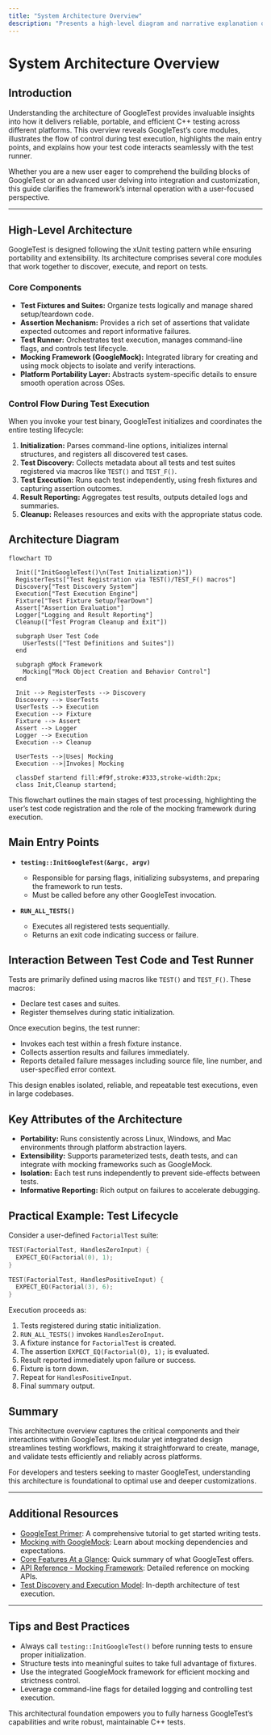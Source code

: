 ```yaml
---
title: "System Architecture Overview"
description: "Presents a high-level diagram and narrative explanation of GoogleTest's architecture, including core modules, flow of control during test execution, main entry points, and the relationship between test code and the test runner."
---
```


# System Architecture Overview

## Introduction

Understanding the architecture of GoogleTest provides invaluable insights into how it delivers reliable, portable, and efficient C++ testing across different platforms. This overview reveals GoogleTest’s core modules, illustrates the flow of control during test execution, highlights the main entry points, and explains how your test code interacts seamlessly with the test runner.

Whether you are a new user eager to comprehend the building blocks of GoogleTest or an advanced user delving into integration and customization, this guide clarifies the framework’s internal operation with a user-focused perspective.

---

## High-Level Architecture

GoogleTest is designed following the xUnit testing pattern while ensuring portability and extensibility. Its architecture comprises several core modules that work together to discover, execute, and report on tests.

### Core Components

- **Test Fixtures and Suites:** Organize tests logically and manage shared setup/teardown code.
- **Assertion Mechanism:** Provides a rich set of assertions that validate expected outcomes and report informative failures.
- **Test Runner:** Orchestrates test execution, manages command-line flags, and controls test lifecycle.
- **Mocking Framework (GoogleMock):** Integrated library for creating and using mock objects to isolate and verify interactions.
- **Platform Portability Layer:** Abstracts system-specific details to ensure smooth operation across OSes.

### Control Flow During Test Execution

When you invoke your test binary, GoogleTest initializes and coordinates the entire testing lifecycle:

1. **Initialization:** Parses command-line options, initializes internal structures, and registers all discovered test cases.
2. **Test Discovery:** Collects metadata about all tests and test suites registered via macros like `TEST()` and `TEST_F()`.
3. **Test Execution:** Runs each test independently, using fresh fixtures and capturing assertion outcomes.
4. **Result Reporting:** Aggregates test results, outputs detailed logs and summaries.
5. **Cleanup:** Releases resources and exits with the appropriate status code.

## Architecture Diagram

```mermaid
flowchart TD

  Init(["InitGoogleTest()\n(Test Initialization)"])
  RegisterTests["Test Registration via TEST()/TEST_F() macros"]
  Discovery["Test Discovery System"]
  Execution["Test Execution Engine"]
  Fixture["Test Fixture Setup/TearDown"]
  Assert["Assertion Evaluation"]
  Logger["Logging and Result Reporting"]
  Cleanup(["Test Program Cleanup and Exit"])

  subgraph User Test Code
    UserTests(["Test Definitions and Suites"])
  end

  subgraph gMock Framework
    Mocking["Mock Object Creation and Behavior Control"]
  end

  Init --> RegisterTests --> Discovery
  Discovery --> UserTests
  UserTests --> Execution
  Execution --> Fixture
  Fixture --> Assert
  Assert --> Logger
  Logger --> Execution
  Execution --> Cleanup

  UserTests -->|Uses| Mocking
  Execution -->|Invokes| Mocking

  classDef startend fill:#f9f,stroke:#333,stroke-width:2px;
  class Init,Cleanup startend;
```

This flowchart outlines the main stages of test processing, highlighting the user’s test code registration and the role of the mocking framework during execution.

## Main Entry Points

- **`testing::InitGoogleTest(&argc, argv)`**
  - Responsible for parsing flags, initializing subsystems, and preparing the framework to run tests.
  - Must be called before any other GoogleTest invocation.

- **`RUN_ALL_TESTS()`**
  - Executes all registered tests sequentially.
  - Returns an exit code indicating success or failure.

## Interaction Between Test Code and Test Runner

Tests are primarily defined using macros like `TEST()` and `TEST_F()`. These macros:

- Declare test cases and suites.
- Register themselves during static initialization.

Once execution begins, the test runner:

- Invokes each test within a fresh fixture instance.
- Collects assertion results and failures immediately.
- Reports detailed failure messages including source file, line number, and user-specified error context.

This design enables isolated, reliable, and repeatable test executions, even in large codebases.

## Key Attributes of the Architecture

- **Portability:** Runs consistently across Linux, Windows, and Mac environments through platform abstraction layers.
- **Extensibility:** Supports parameterized tests, death tests, and can integrate with mocking frameworks such as GoogleMock.
- **Isolation:** Each test runs independently to prevent side-effects between tests.
- **Informative Reporting:** Rich output on failures to accelerate debugging.

## Practical Example: Test Lifecycle

Consider a user-defined `FactorialTest` suite:

```cpp
TEST(FactorialTest, HandlesZeroInput) {
  EXPECT_EQ(Factorial(0), 1);
}

TEST(FactorialTest, HandlesPositiveInput) {
  EXPECT_EQ(Factorial(3), 6);
}
```

Execution proceeds as:

1. Tests registered during static initialization.
2. `RUN_ALL_TESTS()` invokes `HandlesZeroInput`.
3. A fixture instance for `FactorialTest` is created.
4. The assertion `EXPECT_EQ(Factorial(0), 1);` is evaluated.
5. Result reported immediately upon failure or success.
6. Fixture is torn down.
7. Repeat for `HandlesPositiveInput`.
8. Final summary output.

## Summary

This architecture overview captures the critical components and their interactions within GoogleTest. Its modular yet integrated design streamlines testing workflows, making it straightforward to create, manage, and validate tests efficiently and reliably across platforms.

For developers and testers seeking to master GoogleTest, understanding this architecture is foundational to optimal use and deeper customizations.

---

## Additional Resources

- [GoogleTest Primer](https://google.github.io/googletest/primer.html): A comprehensive tutorial to get started writing tests.
- [Mocking with GoogleMock](https://google.github.io/googletest/gmock_for_dummies.html): Learn about mocking dependencies and expectations.
- [Core Features At a Glance](overview/introduction-and-value/core-features-at-a-glance): Quick summary of what GoogleTest offers.
- [API Reference - Mocking Framework](docs/reference/mocking.md): Detailed reference on mocking APIs.
- [Test Discovery and Execution Model](concepts/testing-foundations/test-discovery-execution): In-depth architecture of test execution.

---

## Tips and Best Practices

- Always call `testing::InitGoogleTest()` before running tests to ensure proper initialization.
- Structure tests into meaningful suites to take full advantage of fixtures.
- Use the integrated GoogleMock framework for efficient mocking and strictness control.
- Leverage command-line flags for detailed logging and controlling test execution.

This architectural foundation empowers you to fully harness GoogleTest’s capabilities and write robust, maintainable C++ tests.
